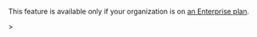 <Alert>

This feature is available only if your organization is on <a href="https://sentry.io/pricing/" target="_blank">an Enterprise plan</a>.

</Alert>>

